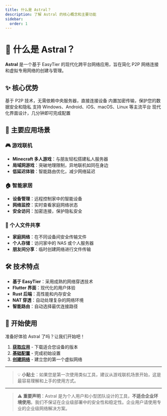 ```yaml
---
title: 什么是 Astral？
description: 了解 Astral 的核心概念和主要功能
sidebar:
  order: 1
---
```



# 🚀 什么是 Astral？

**Astral** 是一个基于 EasyTier 的现代化跨平台网络应用，旨在简化 P2P 网络连接和虚拟专用网络的创建与管理。

## ✨ 核心优势

<CardGrid>
  <Card title="🌐 去中心化网络" icon="star">
    基于 P2P 技术，无需依赖中央服务器，直接连接设备
  </Card>
  <Card title="🔒 安全可靠" icon="shield">
    内置加密传输，保护您的数据安全和隐私
  </Card>
  <Card title="📱 跨平台支持" icon="laptop">
    支持 Windows、Android、iOS、macOS、Linux 等主流平台
  </Card>
  <Card title="⚡ 简单易用" icon="rocket">
    现代化界面设计，几分钟即可完成配置
  </Card>
</CardGrid>

## 🎯 主要应用场景

### 🎮 游戏联机
- **Minecraft 多人游戏**：与朋友轻松搭建私人服务器
- **局域网游戏**：突破地理限制，异地联机如同在身边
- **低延迟体验**：智能路由优化，减少网络延迟

### 🏠 智能家居
- **设备管理**：远程控制家中的智能设备
- **网络监控**：实时查看家庭网络状态
- **安全访问**：加密连接，保护隐私安全

### 📁 个人文件共享
- **家庭网络**：在不同设备间安全传输文件
- **个人存储**：访问家中的 NAS 或个人服务器
- **朋友间分享**：临时创建网络进行文件传输

## 🛠️ 技术特点

- **基于 EasyTier**：采用成熟的网络穿透技术
- **Flutter 界面**：现代化的用户体验
- **Rust 后端**：高性能和内存安全
- **NAT 穿透**：自动处理复杂的网络环境
- **智能路由**：自动选择最优连接路径

## 🚦 开始使用

准备好体验 Astral 了吗？让我们开始吧！

1. **[获取应用](./download-install.mdx)** - 下载适合您设备的版本
2. **[基础配置](./basic-settings.mdx)** - 完成初始设置
3. **[创建网络](./create-room.mdx)** - 建立您的第一个虚拟网络

---

> 💡 **小贴士**：如果您是第一次使用类似工具，建议从游戏联机场景开始，这是最容易理解和上手的使用方式。

---

> ⚠️ **重要声明**：Astral 是为个人用户和小型团队设计的工具，**不适合企业环境使用**。我们不保证在企业级部署中的安全性和稳定性。企业用户请使用专业的企业级网络解决方案。
